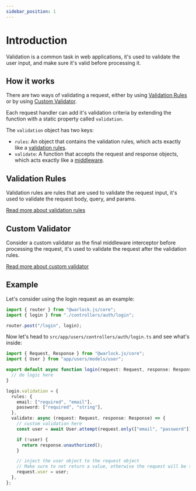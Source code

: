 ```yaml
---
sidebar_position: 1
---
```


# Introduction

Validation is a common task in web applications, it's used to validate the user input, and make sure it's valid before processing it.

## How it works

There are two ways of validating a request, either by using [Validation Rules](#validation-rules) or by using [Custom Validator](#custom-validator).

Each request handler can add it's validation criteria by extending the function with a static property called `validation`.

The `validation` object has two keys:

- `rules`: An object that contains the validation rules, which acts exactly like a [validation rules](./validation-rules).
- `validate`: A function that accepts the request and response objects, which acts exactly like a [middleware](./../http/middleware).

## Validation Rules

Validation rules are rules that are used to validate the request input, it's used to validate the request body, query, and params.

[Read more about validation rules](./validation-rules)

## Custom Validator

Consider a custom validator as the final middleware interceptor before processing the request, it's used to validate the request after the validation rules.

[Read more about custom validator](./custom-validator)

## Example

Let's consider using the login request as an example:

```ts title="src/app/users/routes.ts"
import { router } from "@warlock.js/core";
import { login } from "./controllers/auth/login";

router.post("/login", login);
```

Now let's head to `src/app/users/controllers/auth/login.ts` and see what's inside:

```ts title="src/app/users/controllers/auth/login.ts"
import { Request, Response } from "@warlock.js/core";
import { User } from "app/users/models/user";

export default async function login(request: Request, response: Response) {
  // do logic here
}

login.validation = {
  rules: {
    email: ["required", "email"],
    password: ["required", "string"],
  },
  validate: async (request: Request, response: Response) => {
    // custom validation here
    const user = await User.attempt(request.only(["email", "password"]));

    if (!user) {
      return response.unauthorized();
    }

    // inject the user object to the request object
    // Make sure to not return a value, otherwise the request will be terminated
    request.user = user;
  },
};
```
